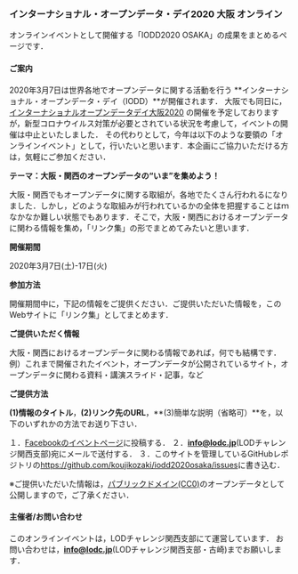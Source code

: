 ### インターナショナル・オープンデータ・デイ2020 大阪 オンライン

オンラインイベントとして開催する「IODD2020 OSAKA」の成果をまとめるページです． 

#### ご案内

2020年3月7日は世界各地でオープンデータに関する活動を行う
**インターナショナル・オープンデータ・デイ（IODD）**が開催されます．
大阪でも同日に，
[インターナショナルオープンデータデイ大阪2020](https://www.facebook.com/events/191742092221735/)
の開催を予定しておりますが，新型コロナウイルス対策が必要とされている状況を考慮して，イベントの開催は中止といたしました．
その代わりとして，今年は以下のような要領の「オンラインイベント」として，行いたいと思います．本企画にご協力いただける方は，気軽にご参加ください．

**テーマ：大阪・関西のオープンデータの“いま”を集めよう！**

大阪・関西でもオープンデータに関する取組が，各地でたくさん行われるになりました．しかし，どのような取組みが行われているかの全体を把握することはｍなかなか難しい状態でもあります．そこで，大阪・関西におけるオープンデータに関わる情報を集め，「リンク集」の形でまとめてみたいと思います．

**開催期間**

2020年3月7日(土)-17日(火)

**参加方法**

開催期間中に，下記の情報をご提供ください．ご提供いただいた情報を，このWebサイトに「リンク集」としてまとめます．
   
**ご提供いただく情報**

大阪・関西におけるオープンデータに関わる情報であれば，何でも結構です．  
例）これまで開催されたイベント，オープンデータが公開されているサイト，オープンデータに関わる資料・講演スライド・記事，など

**ご提供方法**

**(1)情報のタイトル**，**(2)リンク先のURL**，**(3)簡単な説明（省略可）**を，以下のいずれかの方法でお送り下さい．

１．[Facebookのイベントページ](https://www.facebook.com/events/191742092221735/)に投稿する．
２．**info@lodc.jp**(LODチャレンジ関西支部)宛にメールで送付する．
３．このサイトを管理しているGitHubレポジトリの<https://github.com/koujikozaki/iodd2020osaka/issues>に書き込む． 

※ご提供いただいた情報は，[パブリックドメイン(CC0)](https://creativecommons.org/publicdomain/mark/1.0/deed.ja)のオープンデータとして公開しますので，ご了承ください．

#### 主催者/お問い合わせ

このオンラインイベントは，LODチャレンジ関西支部にて運営しています．
お問い合わせは，**info@lodc.jp**(LODチャレンジ関西支部・古崎)までお願いします．
